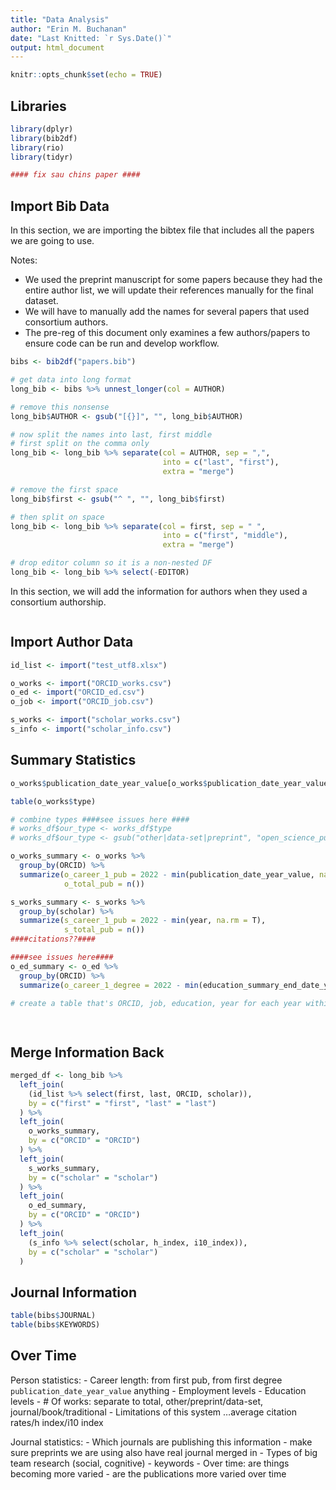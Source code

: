 ```yaml
---
title: "Data Analysis"
author: "Erin M. Buchanan"
date: "Last Knitted: `r Sys.Date()`"
output: html_document
---
```


```r
knitr::opts_chunk$set(echo = TRUE)
```

## Libraries

```r
library(dplyr)
library(bib2df)
library(rio)
library(tidyr)

#### fix sau chins paper ####
```

## Import Bib Data

In this section, we are importing the bibtex file that includes all the papers we are going to use. 

Notes:

  - We used the preprint manuscript for some papers because they had the entire author list, we will update their references manually for the final dataset. 
  - We will have to manually add the names for several papers that used consortium authors. 
  - The pre-reg of this document only examines a few authors/papers to ensure code can be run and develop workflow. 

```r
bibs <- bib2df("papers.bib")

# get data into long format
long_bib <- bibs %>% unnest_longer(col = AUTHOR)

# remove this nonsense
long_bib$AUTHOR <- gsub("[{}]", "", long_bib$AUTHOR)

# now split the names into last, first middle 
# first split on the comma only 
long_bib <- long_bib %>% separate(col = AUTHOR, sep = ",", 
                                  into = c("last", "first"), 
                                  extra = "merge")

# remove the first space
long_bib$first <- gsub("^ ", "", long_bib$first)

# then split on space
long_bib <- long_bib %>% separate(col = first, sep = " ", 
                                  into = c("first", "middle"),
                                  extra = "merge")

# drop editor column so it is a non-nested DF
long_bib <- long_bib %>% select(-EDITOR)
```

In this section, we will add the information for authors when they used a consortium authorship. 

```r

```

## Import Author Data

```r
id_list <- import("test_utf8.xlsx")

o_works <- import("ORCID_works.csv")
o_ed <- import("ORCID_ed.csv")
o_job <- import("ORCID_job.csv")

s_works <- import("scholar_works.csv") 
s_info <- import("scholar_info.csv")
```

## Summary Statistics 

```r
o_works$publication_date_year_value[o_works$publication_date_year_value < 1920] <- NA

table(o_works$type)

# combine types ####see issues here #### 
# works_df$our_type <- works_df$type
# works_df$our_type <- gsub("other|data-set|preprint", "open_science_pubs", works_df$our_type)

o_works_summary <- o_works %>% 
  group_by(ORCID) %>% 
  summarize(o_career_1_pub = 2022 - min(publication_date_year_value, na.rm = T),
            o_total_pub = n())

s_works_summary <- s_works %>% 
  group_by(scholar) %>% 
  summarize(s_career_1_pub = 2022 - min(year, na.rm = T),
            s_total_pub = n())
####citations??####

####see issues here####
o_ed_summary <- o_ed %>% 
  group_by(ORCID) %>% 
  summarize(o_career_1_degree = 2022 - min(education_summary_end_date_year_value, na.rm = T)) 

# create a table that's ORCID, job, education, year for each year within bib 2013 to 2022

  
```

## Merge Information Back 

```r
merged_df <- long_bib %>% 
  left_join(
    (id_list %>% select(first, last, ORCID, scholar)), 
    by = c("first" = "first", "last" = "last")
  ) %>% 
  left_join(
    o_works_summary, 
    by = c("ORCID" = "ORCID")
  ) %>% 
  left_join(
    s_works_summary,
    by = c("scholar" = "scholar")
  ) %>% 
  left_join(
    o_ed_summary,
    by = c("ORCID" = "ORCID")
  ) %>% 
  left_join(
    (s_info %>% select(scholar, h_index, i10_index)),
    by = c("scholar" = "scholar")
  )

```

## Journal Information 

```r
table(bibs$JOURNAL)
table(bibs$KEYWORDS)


```

## Over Time 


Person statistics: 
- Career length: from first pub, from first degree
  `publication_date_year_value` anything 
- Employment levels
- Education levels
- # Of works: separate to total, other/preprint/data-set, journal/book/traditional
- Limitations of this system
...average citation rates/h index/i10 index 

Journal statistics: 
- Which journals are publishing this information
  - make sure preprints we are using also have real journal merged in 
- Types of big team research (social, cognitive)
  - keywords 
- Over time: are things becoming more varied
  - are the publications more varied over time 

